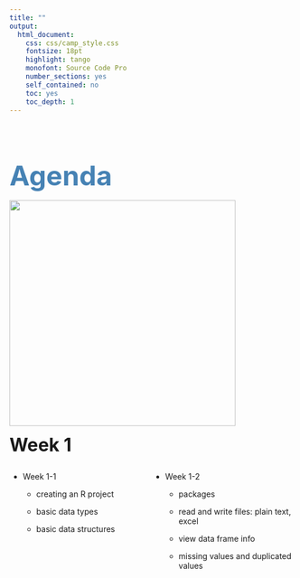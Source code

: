 ```yaml
---
title: ""
output:
  html_document:
    css: css/camp_style.css
    fontsize: 18pt
    highlight: tango
    monofont: Source Code Pro
    number_sections: yes
    self_contained: no
    toc: yes
    toc_depth: 1
---
```


<br>
<br>
<br>

<font size = "16" color = "steelblue">__Agenda__</font>


![](image/Rstudio_ex.png){width=400px}

<font size = "6">__Week 1__</font>

<div style="float: left; width: 50%;">
+ Week 1-1

  * creating an R project

  * basic data types

  * basic data structures
</div>

<div style="float: right; width: 50%;">

+ Week 1-2

  * packages

  * read and write files: plain text, excel

  * view data frame info

  * missing values and duplicated values


</div>